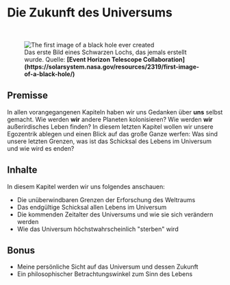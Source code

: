 
# Die Zukunft des Universums

<ReadingTime duration="1" />
<AudioPlayer ident="universe/introduction" />

<br/>
<figure>
<Image src={require(".//../../resources/images/blackhole.png")} alt="The first image of a black hole ever created" />
<figcaption style={{ color: "rgb(156, 156, 156)", fontSize: "14px", marginTop: "2px" }}>Das erste Bild eines Schwarzen Lochs, das jemals erstellt wurde. Quelle: <strong>[Event Horizon Telescope Collaboration](https://solarsystem.nasa.gov/resources/2319/first-image-of-a-black-hole/)</strong></figcaption>
</figure>

## Premisse
In allen vorangegangenen Kapiteln haben wir uns Gedanken über <strong>uns</strong> selbst gemacht. Wie werden <strong>wir</strong> andere Planeten kolonisieren? Wie werden <strong>wir</strong> außerirdisches Leben finden? In diesem letzten Kapitel wollen wir unsere Egozentrik ablegen und einen Blick auf das große Ganze werfen: Was sind unsere letzten Grenzen, was ist das Schicksal des Lebens im Universum und wie wird es enden? 

## Inhalte
In diesem Kapitel werden wir uns folgendes anschauen:

- Die unüberwindbaren Grenzen der Erforschung des Weltraums
- Das endgültige Schicksal allen Lebens im Universum
- Die kommenden Zeitalter des Universums und wie sie sich verändern werden
- Wie das Universum höchstwahrscheinlich "sterben" wird

## Bonus
- Meine persönliche Sicht auf das Universum und dessen Zukunft
- Ein philosophischer Betrachtungswinkel zum Sinn des Lebens


<SaveArticleSection article="future-introduction"/>

<Analytics />
